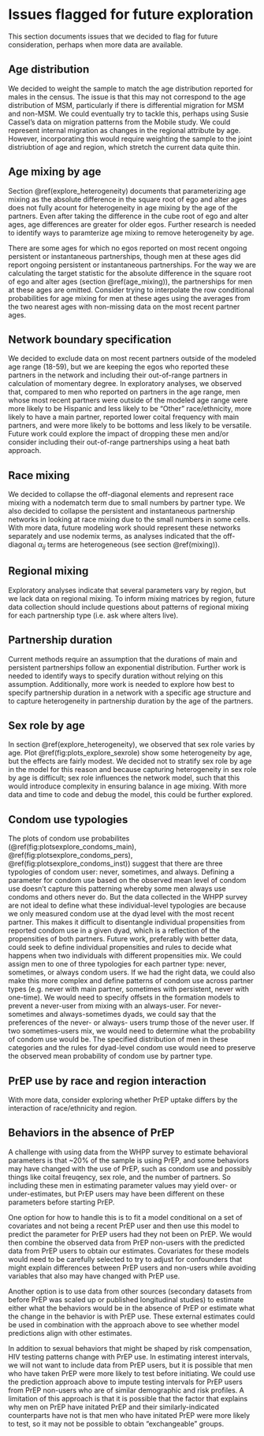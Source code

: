 # Issues flagged for future exploration {#future_explore}

This section documents issues that we decided to flag for future consideration, perhaps when more data are available.

## Age distribution
We decided to weight the sample to match the age distribution reported for males in the census. The issue is that this may not correspond to the age distribution of MSM, particularly if there is differential migration for MSM and non-MSM. We could eventually try to tackle this, perhaps using Susie Cassel's data on migration patterns from the Mobile study. We could represent internal migration as changes in the regional attribute by age. However, incorporating this would require weighting the sample to the joint distriubtion of age and region, which stretch the current data quite thin. 

## Age mixing by age
Section \@ref(explore_heterogeneity) documents that parameterizing age mixing as the absolute difference in the square root of ego and alter ages does not fully acount for heterogeneity in age mixing by the age of the partners. Even after taking the difference in the cube root of ego and alter ages, age differences are greater for older egos. Further research is needed to identify ways to paramterize age mixing to remove heterogeneity by age.

There are some ages for which no egos reported on most recent ongoing persistent or instantaneous partnerships, though men at these ages did report ongoing persistent or instantaneous partnerships. For the way we are calculating the target statistic for the absolute difference in the square root of ego and alter ages (section \@ref(age_mixing)), the partnerships for men at these ages are omitted. Consider trying to interpolate the row conditional probabilities for age mixing for men at these ages using the averages from the two nearest ages with non-missing data on the most recent partner ages.

## Network boundary specification
We decided to exclude data on most recent partners outside of the modeled age range (18-59), but we are keeping the egos who reported these partners in the network and including their out-of-range partners in calculation of momentary degree. In exploratory analyses, we observed that, compared to men who reported on partners in the age range, men whose most recent partners were outside of the modeled age range were more likely to be Hispanic and less likely to be "Other" race/ethnicity, more likely to have a main partner, reported lower coital frequency with main partners, and  were more likely to be bottoms and less likely to be versatile. Future work could explore the impact of dropping these men and/or consider including their out-of-range partnerships using a heat bath approach.

## Race mixing
We decided to collapse the off-diagonal elements and represent race mixing with a nodematch term due to small numbers by partner type. We also decided to collapse the persistent and instantaneous partnership networks in looking at race mixing due to the small numbers in some cells. With more data, future modeling work should represent these networks separately and use nodemix terms, as analyses indicated that the off-diagonal $\alpha_{ij}$ terms are heterogeneous (see section \@ref(mixing)).

## Regional mixing
Exploratory analyses indicate that several parameters vary by region, but we lack data on regional mixing. To inform mixing matrices by region, future data collection should include questions about patterns of regional mixing for each partnership type (i.e. ask where alters live).

## Partnership duration
Current methods require an assumption that the durations of main and persistent partnerships follow an exponential distribution. Further work is needed to identify ways to specify duration without relying on this assumption. Additionally, more work is needed to explore how best to specify partnership duration in a network with a specific age structure and to capture heterogeneity in partnership duration by the age of the partners.

## Sex role by age
In section \@ref(explore_heterogeneity), we observed that sex role varies by age. Plot \@ref(fig:plots_explore_sexrole) show some heterogeneity by age, but the effects are fairly modest. We decided not to stratify sex role by age in the model for this reason and because capturing heterogeneity in sex role by age is difficult; sex role influences the network model, such that this would introduce complexity in ensuring balance in age mixing. With more data and time to code and debug the model, this could be further explored.

## Condom use typologies
The plots of condom use probabilites (\@ref(fig:plotsexplore_condoms_main), \@ref(fig:plotsexplore_condoms_pers), \@ref(fig:plotsexplore_condoms_inst)) suggest that there are three typologies of condom user: never, sometimes, and always. Defining a parameter for condom use based on the observed mean level of condom use doesn't capture this patterning whereby some men always use condoms and others never do. But the data collected in the WHPP survey are not ideal to define what these individual-level typologies are because we only measured condom use at the dyad level with the most recent partner. This makes it difficult to disentangle individual propensities from reported condom use in a given dyad, which is a reflection of the propensities of both partners. 
  Future work, preferably with better data, could seek to define individual propensities and rules to decide what happens when two individuals with different propensities mix. We could assign men to one of three typologies for each partner type: never, sometimes, or always condom users. If we had the right data, we could also make this more complex and define patterns of condom use across partner types (e.g. never with main partner, sometimes with persistent, never with one-time). We would need to specify offsets in the formation models to prevent a never-user from mixing with an always-user. For never-sometimes and always-sometimes dyads, we could say that the preferences of the never- or always- users trump those of the never user. If two sometimes-users mix, we would need to determine what the probability of condom use would be. The specified distribution of men in these categories and the rules for dyad-level condom use would need to preserve the observed mean probability of condom use by partner type.

## PrEP use by race and region interaction
With more data, consider exploring whether PrEP uptake differs by the interaction of race/ethnicity and region.

## Behaviors in the absence of PrEP
A challenge with using data from the WHPP survey to estimate behavioral parameters is that ~20% of the sample is using PrEP, and some behaviors may have changed with the use of PrEP, such as condom use and possibly things like coital freuqency, sex role, and the number of partners. So including these men in estimating parameter values may yield over- or under-estimates, but PrEP users may have been different on these parameters before starting PrEP. 

One option for how to handle this is to fit a model conditional on a set of covariates and not being a recent PrEP user and then use this model to predict the parameter for PrEP users had they not been on PrEP. We would then combine the observed data from PrEP non-users with the predicted data from PrEP users to obtain our estimates. Covariates for these models would need to be carefully selected to try to adjust for confounders that might explain differences between PrEP users and non-users while avoiding variables that also may have changed with PrEP use. 

Another option is to use data from other sources (secondary datasets from before PrEP was scaled up or published longitudinal studies) to estimate either what the behaviors would be in the absence of PrEP or estimate what the change in the behavior is with PrEP use. These external estimates could be used in combination with the approach above to see whether model predictions align with other estimates.

In addition to sexual behaviors that might be shaped by risk compensation, HIV testing patterns change with PrEP use. In estimating interest intervals, we will not want to include data from PrEP users, but it is possible that men who have taken PrEP were more likely to test before initiating. We could use the prediction approach above to impute testing intervals for PrEP users from PrEP non-users who are of similar demographic and risk profiles. A limitation of this approach is that it is possible that the factor that explains why men on PrEP have initated PrEP and their similarly-indicated counterparts have not is that men who have initated PrEP were more likely to test, so it may not be possible to obtain "exchangeable" groups.
